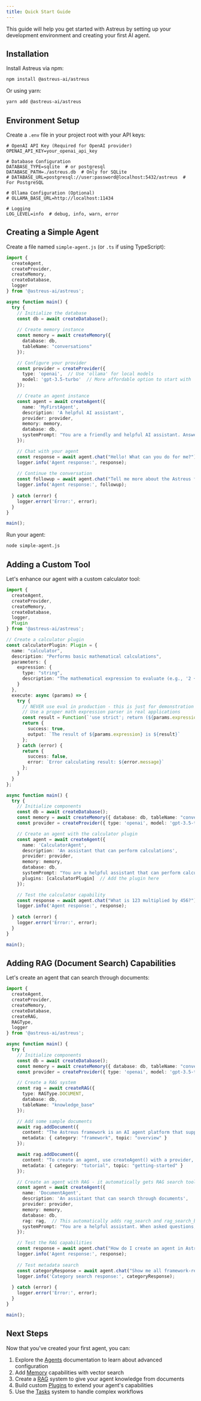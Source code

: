 ```yaml
---
title: Quick Start Guide
---
```


This guide will help you get started with Astreus by setting up your development environment and creating your first AI agent.

## Installation

Install Astreus via npm:

```bash
npm install @astreus-ai/astreus
```

Or using yarn:

```bash
yarn add @astreus-ai/astreus
```

## Environment Setup

Create a `.env` file in your project root with your API keys:

```
# OpenAI API Key (Required for OpenAI provider)
OPENAI_API_KEY=your_openai_api_key

# Database Configuration
DATABASE_TYPE=sqlite  # or postgresql
DATABASE_PATH=./astreus.db  # Only for SQLite
# DATABASE_URL=postgresql://user:password@localhost:5432/astreus  # For PostgreSQL

# Ollama Configuration (Optional)
# OLLAMA_BASE_URL=http://localhost:11434

# Logging
LOG_LEVEL=info  # debug, info, warn, error
```

## Creating a Simple Agent

Create a file named `simple-agent.js` (or `.ts` if using TypeScript):

```typescript
import { 
  createAgent, 
  createProvider,
  createMemory,
  createDatabase,
  logger
} from '@astreus-ai/astreus';

async function main() {
  try {
    // Initialize the database
    const db = await createDatabase();
    
    // Create memory instance
    const memory = await createMemory({
      database: db,
      tableName: "conversations"
    });

    // Configure your provider
    const provider = createProvider({
      type: 'openai',  // Use 'ollama' for local models
      model: 'gpt-3.5-turbo'  // More affordable option to start with
    });

    // Create an agent instance
    const agent = await createAgent({
      name: 'MyFirstAgent',
      description: 'A helpful AI assistant',
      provider: provider,
      memory: memory,
      database: db,
      systemPrompt: "You are a friendly and helpful AI assistant. Answer questions concisely and accurately."
    });

    // Chat with your agent
    const response = await agent.chat("Hello! What can you do for me?");
    logger.info('Agent response:', response);
    
    // Continue the conversation
    const followup = await agent.chat("Tell me more about the Astreus framework.");
    logger.info('Agent response:', followup);
    
  } catch (error) {
    logger.error('Error:', error);
  }
}

main();
```

Run your agent:

```bash
node simple-agent.js
```

## Adding a Custom Tool

Let's enhance our agent with a custom calculator tool:

```typescript
import { 
  createAgent, 
  createProvider,
  createMemory,
  createDatabase,
  logger,
  Plugin
} from '@astreus-ai/astreus';

// Create a calculator plugin
const calculatorPlugin: Plugin = {
  name: "calculator",
  description: "Performs basic mathematical calculations",
  parameters: {
    expression: {
      type: "string",
      description: "The mathematical expression to evaluate (e.g., '2 + 2', '5 * 10')"
    }
  },
  execute: async (params) => {
    try {
      // NEVER use eval in production - this is just for demonstration
      // Use a proper math expression parser in real applications
      const result = Function(`'use strict'; return (${params.expression})`)();
      return {
        success: true,
        output: `The result of ${params.expression} is ${result}`
      };
    } catch (error) {
      return {
        success: false,
        error: `Error calculating result: ${error.message}`
      };
    }
  }
};

async function main() {
  try {
    // Initialize components
    const db = await createDatabase();
    const memory = await createMemory({ database: db, tableName: "conversations" });
    const provider = createProvider({ type: 'openai', model: 'gpt-3.5-turbo' });

    // Create an agent with the calculator plugin
    const agent = await createAgent({
      name: 'CalculatorAgent',
      description: 'An assistant that can perform calculations',
      provider: provider,
      memory: memory,
      database: db,
      systemPrompt: "You are a helpful assistant that can perform calculations. Use the calculator tool when asked to compute mathematical expressions.",
      plugins: [calculatorPlugin]  // Add the plugin here
    });

    // Test the calculator capability
    const response = await agent.chat("What is 123 multiplied by 456?");
    logger.info('Agent response:', response);
    
  } catch (error) {
    logger.error('Error:', error);
  }
}

main();
```

## Adding RAG (Document Search) Capabilities

Let's create an agent that can search through documents:

```typescript
import { 
  createAgent, 
  createProvider,
  createMemory,
  createDatabase,
  createRAG,
  RAGType,
  logger
} from '@astreus-ai/astreus';

async function main() {
  try {
    // Initialize components
    const db = await createDatabase();
    const memory = await createMemory({ database: db, tableName: "conversations" });
    const provider = createProvider({ type: 'openai', model: 'gpt-3.5-turbo' });

    // Create a RAG system
    const rag = await createRAG({
      type: RAGType.DOCUMENT,
      database: db,
      tableName: "knowledge_base"
    });

    // Add some sample documents
    await rag.addDocument({
      content: "The Astreus framework is an AI agent platform that supports RAG, memory, tasks, and plugins. It works with OpenAI and Ollama models.",
      metadata: { category: "framework", topic: "overview" }
    });

    await rag.addDocument({
      content: "To create an agent, use createAgent() with a provider, memory, and database. You can also add tools, plugins, and RAG for enhanced capabilities.",
      metadata: { category: "tutorial", topic: "getting-started" }
    });

    // Create an agent with RAG - it automatically gets RAG search tools!
    const agent = await createAgent({
      name: 'DocumentAgent',
      description: 'An assistant that can search through documents',
      provider: provider,
      memory: memory,
      database: db,
      rag: rag,  // This automatically adds rag_search and rag_search_by_metadata tools
      systemPrompt: "You are a helpful assistant. When asked questions, use the rag_search tool to find relevant information from the knowledge base before answering."
    });

    // Test the RAG capabilities
    const response = await agent.chat("How do I create an agent in Astreus?");
    logger.info('Agent response:', response);
    
    // Test metadata search
    const categoryResponse = await agent.chat("Show me all framework-related documents");
    logger.info('Category search response:', categoryResponse);
    
  } catch (error) {
    logger.error('Error:', error);
  }
}

main();
```

## Next Steps

Now that you've created your first agent, you can:

1. Explore the [Agents](/docs/concepts/agents) documentation to learn about advanced configuration
2. Add [Memory](/docs/concepts/memory) capabilities with vector search
3. Create a [RAG](/docs/concepts/rag) system to give your agent knowledge from documents
4. Build custom [Plugins](/docs/concepts/plugins) to extend your agent's capabilities
5. Use the [Tasks](/docs/concepts/tasks) system to handle complex workflows 